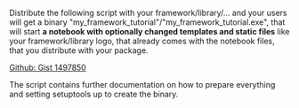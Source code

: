 Distribute the following script with your framework/library/... and your users will get a binary "my_framework_tutorial"/"my_framework_tutorial.exe", that will start '''a notebook with optionally changed templates and static files''' like your framework/library logo, that already comes with the notebook files, that you distribute with your package.

[https://gist.github.com/1497850 Github: Gist 1497850]

The script contains further documentation on how to prepare everything and setting setuptools up to create the binary.